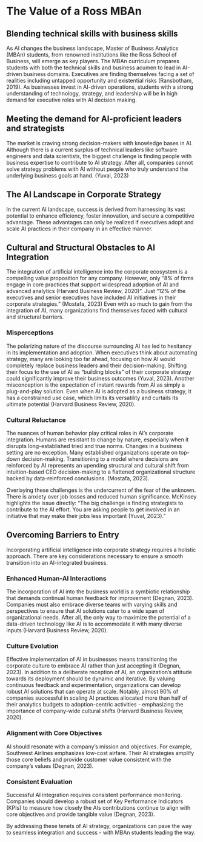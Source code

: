 # The Value of a Ross MBAn

## Blending technical skills with business skills
As AI changes the business landscape, Master of Business Analytics (MBAn) students, from renowned institutions like the Ross School of Business, will emerge as key players. The MBAn curriculum prepares students with both the technical skills and business acumen to lead in AI-driven business domains. Executives are finding themselves facing a set of realities including untapped opportunity and existential risks (Ransbotham, 2019). As businesses invest in AI-driven operations, students with a strong understanding of technology, strategy, and leadership will be in high demand for executive roles with AI decision making.

## Meeting the demand for AI-proficient leaders and strategists
The market is craving strong decision-makers with knowledge bases in AI. Although there is a current surplus of technical leaders like software engineers and data scientists, the biggest challenge is finding people with business expertise to contribute to AI strategy. After all, companies cannot solve strategy problems with AI without people who truly understand the underlying business goals at hand. (Yuval, 2023)

## The AI Landscape in Corporate Strategy
In the current AI landscape, success is derived from harnessing its vast potential to enhance efficiency, foster innovation, and secure a competitive advantage. These advantages can only be realized if executives adopt and scale AI practices in their company in an effective manner. 

## Cultural and Structural Obstacles to AI Integration

The integration of artificial intelligence into the corporate ecosystem is a compelling value proposition for any company. However, only “8% of firms engage in core practices that support widespread adoption of AI and advanced analytics (Harvard Business Review, 2020)”. Just “12% of the executives and senior executives have included AI initiatives in their corporate strategies.” (Mostafa, 2023) Even with so much to gain from the integration of AI, many organizations find themselves faced with cultural and structural barriers.

### Misperceptions
The polarizing nature of the discourse surrounding AI has led to hesitancy in its implementation and adoption. When executives think about automating strategy, many are looking too far ahead, focusing on how AI would completely replace business leaders and their decision-making. Shifting their focus to the use of AI as “building blocks” of their corporate strategy could significantly improve their business outcomes (Yuval, 2023). Another misconception is the expectation of instant rewards from AI as simply a plug-and-play solution. Even when AI is adopted as a business strategy, it has a constrained use case, which limits its versatility and curtails its ultimate potential (Harvard Business Review, 2020).


### Cultural Reluctance
The nuances of human behavior play critical roles in AI's corporate integration. Humans are resistant to change by nature, especially when it disrupts long-established tried and true norms. Changes in a business setting are no exception. Many established organizations operate on top-down decision-making. Transitioning to a model where decisions are reinforced by AI represents an upending structural and cultural shift from intuition-based CEO decision-making to a flattened organizational structure backed by data-reinforced conclusions. (Mostafa, 2023).

Overlaying these challenges is the undercurrent of the fear of the unknown. There is anxiety over job losses and reduced human significance. McKinsey highlights the issue directly: “The big challenge is finding strategists to contribute to the AI effort. You are asking people to get involved in an initiative that may make their jobs less important (Yuval, 2023).”

## Overcoming Barriers to Entry
Incorporating artificial intelligence into corporate strategy requires a holistic approach. There are key considerations necessary to ensure a smooth transition into an AI-integrated business.

### Enhanced Human-AI Interactions
The incorporation of AI into the business world is a symbiotic relationship that demands continual human feedback for improvement (Degnan, 2023). Companies must also embrace diverse teams with varying skills and perspectives to ensure that AI solutions cater to a wide span of organizational needs. After all, the only way to maximize the potential of a data-driven technology like AI is to accommodate it with many diverse inputs (Harvard Business Review, 2020).

### Culture Evolution
Effective implementation of AI in businesses means transitioning the corporate culture to embrace AI rather than just accepting it (Degnan, 2023). In addition to a deliberate reception of AI, an organization's attitude towards its deployment should be dynamic and iterative. By valuing continuous feedback and experimentation, organizations can develop robust AI solutions that can operate at scale. Notably, almost 90% of companies successful in scaling AI practices allocated more than half of their analytics budgets to adoption-centric activities - emphasizing the importance of company-wide cultural shifts (Harvard Business Review, 2020). 

### Alignment with Core Objectives
AI should resonate with a company's mission and objectives. For example, Southwest Airlines emphasizes low-cost airfare. Their AI strategies amplify those core beliefs and provide customer value consistent with the company's values (Degnan, 2023). 

### Consistent Evaluation
Successful AI integration requires consistent performance monitoring. Companies should develop a robust set of Key Performance Indicators (KPIs) to measure how closely the AIs contributions continue to align with core objectives and provide tangible value (Degnan, 2023).

By addressing these tenets of AI strategy, organizations can pave the way to seamless integration and success - with MBAn students leading the way. 

